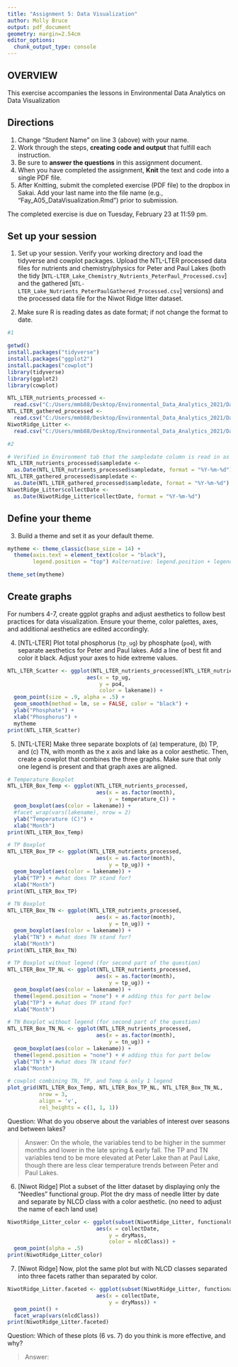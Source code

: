 ```yaml
---
title: "Assignment 5: Data Visualization"
author: Molly Bruce 
output: pdf_document
geometry: margin=2.54cm
editor_options: 
  chunk_output_type: console
---
```


## OVERVIEW

This exercise accompanies the lessons in Environmental Data Analytics on Data Visualization 

## Directions
1. Change "Student Name" on line 3 (above) with your name.
2. Work through the steps, **creating code and output** that fulfill each instruction.
3. Be sure to **answer the questions** in this assignment document.
4. When you have completed the assignment, **Knit** the text and code into a single PDF file.
5. After Knitting, submit the completed exercise (PDF file) to the dropbox in Sakai. Add your last name into the file name (e.g., "Fay_A05_DataVisualization.Rmd") prior to submission.

The completed exercise is due on Tuesday, February 23 at 11:59 pm.

## Set up your session 
1. Set up your session. Verify your working directory and load the tidyverse 
and cowplot packages. Upload the NTL-LTER processed data files for nutrients 
and chemistry/physics for Peter and Paul Lakes (both the tidy 
[`NTL-LTER_Lake_Chemistry_Nutrients_PeterPaul_Processed.csv`] and the gathered
[`NTL-LTER_Lake_Nutrients_PeterPaulGathered_Processed.csv`] versions) and 
the processed data file for the Niwot Ridge litter dataset. 

2. Make sure R is reading dates as date format; if not change the format to date.

```r
#1 

getwd()
install.packages("tidyverse")
install.packages("ggplot2")
install.packages("cowplot")
library(tidyverse)
library(ggplot2)
library(cowplot)

NTL_LTER_nutrients_processed <- 
  read.csv("C:/Users/mmb88/Desktop/Environmental_Data_Analytics_2021/Data/Processed/NTL-LTER_Lake_Chemistry_Nutrients_PeterPaul_Processed.csv", stringsAsFactors = TRUE)
NTL_LTER_gathered_processed <- 
  read.csv("C:/Users/mmb88/Desktop/Environmental_Data_Analytics_2021/Data/Processed/NTL-LTER_Lake_Nutrients_PeterPaulGathered_Processed.csv", stringsAsFactors = TRUE)
NiwotRidge_Litter <- 
  read.csv("C:/Users/mmb88/Desktop/Environmental_Data_Analytics_2021/Data/Processed/NEON_NIWO_Litter_mass_trap_Processed.csv", stringsAsFactors = TRUE)

#2

# Verified in Environment tab that the sampledate column is read in as factor
NTL_LTER_nutrients_processed$sampledate <-
  as.Date(NTL_LTER_nutrients_processed$sampledate, format = "%Y-%m-%d")
NTL_LTER_gathered_processed$sampledate <-
  as.Date(NTL_LTER_gathered_processed$sampledate, format = "%Y-%m-%d")
NiwotRidge_Litter$collectDate <- 
  as.Date(NiwotRidge_Litter$collectDate, format = "%Y-%m-%d")

```
## Define your theme
3. Build a theme and set it as your default theme.

```r
mytheme <- theme_classic(base_size = 14) +
  theme(axis.text = element_text(color = "black"), 
        legend.position = "top") #alternative: legend.position + legend.justification

theme_set(mytheme)
```

## Create graphs
For numbers 4-7, create ggplot graphs and adjust aesthetics to follow best practices for data visualization. Ensure your theme, color palettes, axes, and additional aesthetics are edited accordingly.

4. [NTL-LTER] Plot total phosphorus (`tp_ug`) by phosphate (`po4`), with separate aesthetics for Peter and Paul lakes. Add a line of best fit and color it black. Adjust your axes to hide extreme values.

```r
NTL_LTER_Scatter <- ggplot(NTL_LTER_nutrients_processed[NTL_LTER_nutrients_processed$po4 <=50,], 
                         aes(x = tp_ug, 
                             y = po4, 
                             color = lakename)) + 
  geom_point(size = .9, alpha = .5) + 
  geom_smooth(method = lm, se = FALSE, color = "black") +
  ylab("Phosphate") + 
  xlab("Phosphorus") +
  mytheme
print(NTL_LTER_Scatter)
```

5. [NTL-LTER] Make three separate boxplots of (a) temperature, (b) TP, and (c) TN, with month as the x axis and lake as a color aesthetic. Then, create a cowplot that combines the three graphs. Make sure that only one legend is present and that graph axes are aligned.

```r
# Temperature Boxplot 
NTL_LTER_Box_Temp <- ggplot(NTL_LTER_nutrients_processed, 
                            aes(x = as.factor(month), 
                                y = temperature_C)) + 
  geom_boxplot(aes(color = lakename)) + 
  #facet_wrap(vars(lakename), nrow = 2)
  ylab("Temperature (C)") + 
  xlab("Month")
print(NTL_LTER_Box_Temp)

# TP Boxplot 
NTL_LTER_Box_TP <- ggplot(NTL_LTER_nutrients_processed, 
                            aes(x = as.factor(month), 
                                y = tp_ug)) + 
  geom_boxplot(aes(color = lakename)) + 
  ylab("TP") + #what does TP stand for?
  xlab("Month")
print(NTL_LTER_Box_TP)

# TN Boxplot 
NTL_LTER_Box_TN <- ggplot(NTL_LTER_nutrients_processed, 
                            aes(x = as.factor(month), 
                                y = tn_ug)) + 
  geom_boxplot(aes(color = lakename)) + 
  ylab("TN") + #what does TN stand for? 
  xlab("Month")
print(NTL_LTER_Box_TN)

# TP Boxplot without legend (for second part of the question)
NTL_LTER_Box_TP_NL <- ggplot(NTL_LTER_nutrients_processed, 
                            aes(x = as.factor(month), 
                                y = tp_ug)) + 
  geom_boxplot(aes(color = lakename)) + 
  theme(legend.position = "none") + # adding this for part below
  ylab("TP") + #what does TP stand for?
  xlab("Month")

# TN Boxplot without legend (for second part of the question)
NTL_LTER_Box_TN_NL <- ggplot(NTL_LTER_nutrients_processed, 
                            aes(x = as.factor(month), 
                                y = tn_ug)) + 
  geom_boxplot(aes(color = lakename)) + 
  theme(legend.position = "none") + # adding this for part below
  ylab("TN") + #what does TN stand for? 
  xlab("Month")

# cowplot combining TN, TP, and Temp & only 1 legend 
plot_grid(NTL_LTER_Box_Temp, NTL_LTER_Box_TP_NL, NTL_LTER_Box_TN_NL,
          nrow = 3, 
          align = 'v',
          rel_heights = c(1, 1, 1))
```

Question: What do you observe about the variables of interest over seasons and between lakes? 

> Answer: On the whole, the variables tend to be higher in the summer months and lower in the late spring & early fall. The TP and TN variables tend to be more elevated at Peter Lake than at Paul Lake, though there are less clear temperature trends between Peter and Paul Lakes. 

6. [Niwot Ridge] Plot a subset of the litter dataset by displaying only the "Needles" functional group. Plot the dry mass of needle litter by date and separate by NLCD class with a color aesthetic. (no need to adjust the name of each land use)

```r
NiwotRidge_Litter_color <- ggplot(subset(NiwotRidge_Litter, functionalGroup %in% c("Needles")),
                            aes(x = collectDate, 
                                y = dryMass,
                                color = nlcdClass)) +
  geom_point(alpha = .5)
print(NiwotRidge_Litter_color)

```

7. [Niwot Ridge] Now, plot the same plot but with NLCD classes separated into three facets rather than separated by color. 

```r
NiwotRidge_Litter.faceted <- ggplot(subset(NiwotRidge_Litter, functionalGroup %in% c("Needles")), 
                            aes(x = collectDate, 
                                y = dryMass)) + 
  geom_point() +
  facet_wrap(vars(nlcdClass))
print(NiwotRidge_Litter.faceted)
```
Question: Which of these plots (6 vs. 7) do you think is more effective, and why? 

> Answer:
